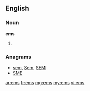 ==English==

===Noun===
'''ems'''
# {{plural of|[[em]]}}

===Anagrams===
* [[sem#English|sem]], [[Sem#English|Sem]], [[SEM#English|SEM]]
* [[SME#English|SME]]

[[ar:ems]]
[[fr:ems]]
[[mg:ems]]
[[my:ems]]
[[vi:ems]]